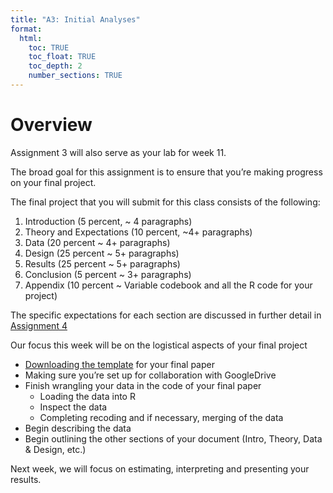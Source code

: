 ```yaml
---
title: "A3: Initial Analyses"
format:
  html:
    toc: TRUE
    toc_float: TRUE
    toc_depth: 2
    number_sections: TRUE
---
```


# Overview {.unnumbered}

Assignment 3 will also serve as your lab for week 11.

The broad goal for this assignment is to ensure that you're making progress on your final project.

The final project that you will submit for this class consists of the following:

1. Introduction (5 percent, ~ 4 paragraphs)
2. Theory and Expectations (10 percent, ~4+ paragraphs)
3. Data (20 percent ~ 4+ paragraphs)
4. Design (25 percent ~ 5+ paragraphs)
5. Results (25 percent ~ 5+ paragraphs)
6. Conclusion (5 percent ~ 3+ paragraphs)
7. Appendix (10 percent ~ Variable codebook and all the R code for your project)


The specific expectations for each section are discussed in further detail in [Assignment 4](/assignments/a4){target="blank"}


Our focus this week will be on the logistical aspects of your final project


- <a href="pols1600_paper_template.qmd" download="" >Downloading the template</a> for your final paper
- Making sure you're set up for collaboration with GoogleDrive
- Finish wrangling your data in the code of your final paper
  - Loading the data into R
  - Inspect the data
  - Completing recoding and if necessary, merging of the data
- Begin describing the data
- Begin outlining the other sections of your document (Intro, Theory, Data & Design, etc.)

Next week, we will focus on estimating, interpreting and presenting your results.

